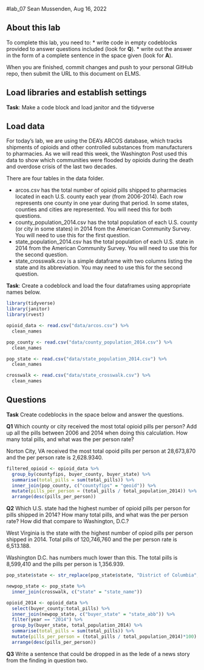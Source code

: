 #lab_07 
Sean Mussenden, Aug 16, 2022

## About this lab

To complete this lab, you need to:
* write code in empty codeblocks provided to answer questions included (look for **Q**).
* write out the answer in the form of a complete sentence in the space given (look for **A**).

When you are finished, commit changes and push to your personal GitHub repo, then submit the URL to this document on ELMS.

## Load libraries and establish settings
**Task**: Make a code block and load janitor and the tidyverse

## Load data

For today's lab, we are using the DEA's ARCOS database, which tracks shipments of opioids and other controlled substances from manufacturers to pharmacies.  As we will read this week, the Washington Post used this data to show which communities were flooded by opioids during the death and overdose crisis of the last two decades. 

There are four tables in the data folder. 

* arcos.csv has the total number of opioid pills shipped to pharmacies located in each U.S. county each year (from 2006-2014). Each row represents one county in one year during that period. In some states, counties and cities are represented. You will need this for both questions.
* county_population_2014.csv has the total population of each U.S. county (or city in some states) in 2014 from the American Community Survey. You will need to use this for the first question.
* state_population_2014.csv has the total population of each U.S. state in 2014 from the American Community Survey. You will need to use this for the second question.
* state_crosswalk.csv is a simple dataframe with two columns listing the state and its abbreviation.  You may need to use this for the second question.

**Task**: Create a codeblock and load the four dataframes using appropriate names below.
```r
library(tidyverse)
library(janitor)
library(rvest)

```

```r
opioid_data <- read.csv("data/arcos.csv") %>% 
  clean_names

pop_county <- read.csv("data/county_population_2014.csv") %>% 
  clean_names

pop_state <- read.csv("data/state_population_2014.csv") %>% 
  clean_names

crosswalk <- read.csv("data/state_crosswalk.csv") %>% 
  clean_names
```

## Questions
**Task** Create codeblocks in the space below and answer the questions. 

**Q1** Which county or city received the most total opioid pills per person? Add up all the pills between 2006 and 2014 when doing this calculation. How many total pills, and what was the per person rate?

Norton City, VA received the most total opoid pills per person at 28,673,870 and the per person rate is 2,628.9340.
```r
filtered_opioid <- opioid_data %>% 
  group_by(countyfips, buyer_county, buyer_state) %>% 
  summarise(total_pills = sum(total_pills)) %>% 
  inner_join(pop_county, c("countyfips" = "geoid")) %>% 
  mutate(pills_per_person = (total_pills / total_population_2014)) %>% 
  arrange(desc(pills_per_person))

```

**Q2** Which U.S. state had the highest number of opioid pills per person for pills shipped in 2014? How many total pills, and what was the per person rate? How did that compare to Washington, D.C.?

West Virginia is the state with the highest number of opiod pills per person shipped in 2014. Total pills of 120,746,760 and the per person rate is 6,513.188. 

Washington D.C. has numbers much lower than this. The total pills is 8,599,410 and the pills per person is 1,356.939.
```r

pop_state$state <- str_replace(pop_state$state, "District of Columbia", "Washington, DC")

newpop_state <- pop_state %>% 
  inner_join(crosswalk, c("state" = "state_name")) 

opioid_2014 <- opioid_data %>% 
  select(buyer_county:total_pills) %>% 
  inner_join(newpop_state, c("buyer_state" = "state_abb")) %>% 
  filter(year == "2014") %>% 
  group_by(buyer_state, total_population_2014) %>% 
  summarise(total_pills = sum(total_pills)) %>% 
  mutate(pills_per_person = (total_pills / total_population_2014)*100) %>% 
  arrange(desc(pills_per_person))

```

**Q3** Write a sentence that could be dropped in as the lede of a news story from the finding in question two. 
